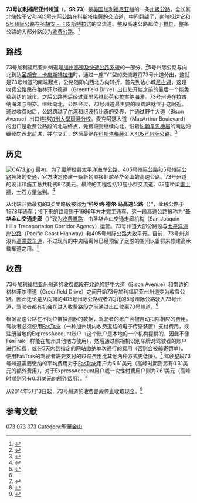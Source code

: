 {{NoteTA|G1=US CA Cities}}
{{Infobox US Road
|Name = 73号加利福尼亚州州道<br/>California State Route 73
|Shield = California 73.svg
|Map = California State Route 73.svg
|Mile = 17.764
|LengthRef = <ref>{{Cite web |url=http://www.dot.ca.gov/hq/traffops/trucks/truckmap/truck-route-list.xlsx |title=State Truck Route List |publisher=California Department of  Transportation |accessdate=2016-08-27 |deadurl=yes |archiveurl=https://www.webcitation.org/6ZfmQ282I?url=http://www.dot.ca.gov/hq/traffops/trucks/truckmap/truck-route-list.xlsx |archivedate=2015-06-30 }}</ref>
|System=[[加利福尼亚州州道|加利福尼亚州州道]]
|Maint=[[加利福尼亚州运输部|加利福尼亚州运输部]]
|Formed = 1996年
|Direction A = 南
|From = [[File:I-5_(CA).svg|20px]] [[5号州际公路加利福尼亚州段|I-5]]（[[米申维耶霍_(加利福尼亚州)|米申维耶霍]]）
|Junction = [[File:California_133.svg|20px]] {{Link-en|133号加利福尼亚州州道|California State Route 133|SR 133}}（[[拉古纳海滩_(加利福尼亚州)|拉古纳海滩]]）<br/>[[File:California_55.svg|20px]] {{Link-en|55号加利福尼亚州州道|California State Route 55|SR 55}}（[[科斯塔梅薩|科斯塔梅薩]]）
|Direction B = 北
|To = [[File:I-405_(CA).svg|20px]] [[405号州际公路_(加利福尼亚州)|I-405]]（科斯塔梅薩）
}}
'''73号加利福尼亚州州道'''（{{lang-en|California State Route 73}}，'''SR 73'''）是[[美国|美国]][[加利福尼亚州|加利福尼亚州]]的一条[[州級公路|州級公路]]，全长{{convert|17.764|mi|km}}其北端始于它和[[405号州际公路_(加利福尼亚州)|405号州际公路]]在[[科斯塔梅薩|科斯塔梅薩]]的交流道，中间翻越了{{Link-en|圣华金山|San Joaquin Hills}}，南端抵达它和[[5号州际公路加利福尼亚州段|5号州际公路]]在[[圣胡安_-_卡皮斯特拉诺_(加利福尼亚州)|圣胡安 - 卡皮斯特拉诺]]的交流道。整段高速公路都位于[[橙縣_(加利福尼亞州)|橙县]]。整条公路的大部分路段为[[收费公路|收费公路]]。<ref name = "map">{{Cite web | url = http://www.thetollroads.com/sites/default/files/generic-pdf/TR_Map.pdf | title = Toll Road Map | publisher = The Toll Roads | accessdate = 2016-08-27 | archive-date = 2016-09-14 | archive-url = https://web.archive.org/web/20160914104803/http://www.thetollroads.com/sites/default/files/generic-pdf/TR_Map.pdf | dead-url = no }}</ref>

== 路线 ==
73号加利福尼亚州州道是[[加州高速及快速公路系統|加州高速及快速公路系統]]的一部分。<ref name="cafes">{{Cite web |url=http://www.leginfo.ca.gov/cgi-bin/displaycode?section=shc&group=00001-01000&file=250-257 |title=STREETS AND HIGHWAYS CODE SECTION 250-257 |publisher=LegInfo |accessdate=2016-08-27 |deadurl=yes |archiveurl=https://web.archive.org/web/20121014034331/http://www.leginfo.ca.gov/cgi-bin/displaycode?section=shc&group=00001-01000&file=250-257 |archivedate=2012-10-14 }}</ref>5号州际公路与向北到达[[圣胡安_-_卡皮斯特拉诺_(加利福尼亚州)|圣胡安 - 卡皮斯特拉诺]]时，通过一座“Y”型的交流道将73号州道分出，这就是73号州道的南端起点。公路随即向西北方向转折，首先到达小城[[尼古湖_(加利福尼亚州)|尼古湖]]，这是收费公路段在格林菲尔德道（Greenfield Drive）出口处开始之前的最后一个能免费到达的城市。之后公路先后经过[[亚里索维耶荷_(加利福尼亚州)|亚里索维耶荷]]和[[拉古纳海滩_(加利福尼亚州)|拉古纳海滩]]。73号州道在拉古纳海滩与{{Link-en|133号加利福尼亚州州道|California State Route 133}}相交。继续向北，公路经过{{Link-en|水晶海滩州立公园|Crystal Cove State Park}}，73号州道最主要的收费站就位于这附近。通过收费站后，公路跨越了[[爾灣_(加利福尼亞州)|尔湾]]和[[纽波特比奇_(加利福尼亚州)|纽波特比奇]]的交界，并通过野牛大道（Bison Avenue）出口连接[[加州大學爾灣分校|加州大學爾灣分校]]。麦克阿瑟大道（MacArthur Boulevard）的出口是收费公路段的北端终点，免费段则继续向北，沿着[[約翰韋恩機場|約翰韋恩機場]]的南边沿继续向西北前进，并与{{Link-en|55号加利福尼亚州州道|California State Route 55}}交汇，然后最终在[[科斯塔梅薩|科斯塔梅薩]]汇入[[405号州际公路_(加利福尼亚州)|405号州际公路]]。<ref name="tgsor">{{Cite map| publisher=Thomas Brothers| title=Orange County Street Atlas| year=2008}}</ref>

== 历史 ==
[[File:CA73.jpg|thumb]]
最初，为了缓解橙县[[1号加利福尼亚州州道|太平洋海岸公路]]、[[405号州际公路_(加利福尼亚州)|405号州际公路]]和[[5号州际公路|5号州际公路]]拥堵的交通，官方决定修建一条新的直接翻越圣华金山的高速公路。73号州道的设计和施工总共耗资8亿美元。最终的工程包括10座小型交流道、68座桥梁{{convert|725000|sqft}}[[護土牆|護土牆]]，土石方量达到{{convert|32|e6cuyd|m3}}。<ref>{{Cite web | url = http://www.newportcoastdrive.com | title = Exhibit 30 page 4. | publisher = Newport Coast Drive | accessdate = 2016-08-27 | archive-date = 2017-01-06 | archive-url = https://web.archive.org/web/20170106035123/http://www.newportcoastdrive.com/ | dead-url = no }}</ref>

从北端开始最初的3英里路段被称为“'''科罗纳·德尔·马高速公路'''（{{lang|en|Corona del Mar Freeway}}）”，此段公路于1978年通车；接下来的路段则于1996年方才完工通车，这一段高速公路被称为“'''圣华金山交通走廊'''（{{lang|en|San Joaquin Hills Transportation Corridor}}）”现为[[收费道路|收费道路]]，由圣华金山交通走廊机构（San Joaquin Hills Transportation Corridor Agency）运营。73号州道大部分路段与[[1号加利福尼亚州州道|太平洋海岸公路]]（Pacific Coast Highway）和405号州际公路大致平行。目前，73号州道没有[[高乘载车道|高乘载车道]]，不过现有的中央隔离带已经预留了足够的空间以备将来修建高承载车道之用。<ref>{{Cite book | title = Proposed Construction of State Route 73 Extension Between Interstate Route 5 In The City of Newport Beach Known As The San Joaquin Hills Transportation Corridor | publisher = U.S. Department of Transportation, Federal Highway Administration and San Joaquin Hills Transportation Corridor Agency | page = S-1 | url = https://play.google.com/books/reader?id=Gr81AQAAMAAJ&printsec=frontcover&output=reader&hl=en&pg=GBS.PP5 | accessdate = 2016-08-28 | archive-date = 2017-05-10 | archive-url = https://web.archive.org/web/20170510061502/https://play.google.com/books/reader?id=Gr81AQAAMAAJ&printsec=frontcover&output=reader&hl=en&pg=GBS.PP5 | dead-url = no }}</ref>

== 收费 ==
73号加利福尼亚州州道的收费路段在北边的野牛大道（Bison Avenue）和南边的格林菲尔德道（Greenfield Drive）之间开始73号加利福尼亚州州道变为收费公路。因此无论是从向南的405号州际公路或者7向北的5号州际公路驶入73号州道，驾驶者都有机会在进入收费路段之前通过出口驶离73号州道。<ref name = "map"/>

根据高速公路在不同位置探测器的数据，驾驶者的账户会被自动扣除相应的费用。驾驶者必须使用[[FasTrak|FasTrak]]（一种加州境内收费道路的电子传感装置）支付费用，或注册当地的ExpressAccount账户（这个账户是本地的一个机构提供的，因此不像FasTrak一样能在加州其他地方使用），然后通过照相机识别车牌对驾驶者的账户进行扣费，或在5天内到指定的网站缴纳单次通行的费用（否则会被邮寄罚单）。使用FasTrak的驾驶者需要支付的过路费用比其他两种方式更低廉)。<ref>{{cite web | url=https://www.thetollroads.com/customerservice | title=The Toll Roads Overview | publisher=Transportation Corridor Agencies | accessdate=2013-12-29 | archive-date=2012-05-15 | archive-url=https://web.archive.org/web/20120515122352/https://www.thetollroads.com/customerservice | dead-url=no }}</ref>
驾驶整段73号州道需要缴纳的平均费用对于[[FasTrak|FasTrak]]用户为6.61美元（高峰时期则另有0.31美元的额外费用），对于ExpressAccount用户或一次性付费用户则为7.61美元（高峰时期则另有0.31美元的额外费用）。<ref>{{Cite web | url = http://www.thetollroads.com/tolls/map-rates | title = Map & Rates | publisher = The Toll Roads | accessdate = 2016-08-27 | archive-date = 2016-08-26 | archive-url = https://web.archive.org/web/20160826172627/http://www.thetollroads.com/tolls/map-rates | dead-url = no }}</ref>

从2014年5月13日起，73号州道的收费路段停止收取现金。<ref>{{cite web |url=https://www.thetollroads.com/commonquestions/all-electronic-tolling.php |title=All Electronic Tolling |publisher=Transportation Corridor Agencies |accessdate=2013-10-12 |deadurl=yes |archiveurl=https://web.archive.org/web/20121016162313/https://www.thetollroads.com/commonquestions/all-electronic-tolling.php |archivedate=2012-10-16 }}</ref>

== 参考文献 ==
{{Reflist}}

{{大洛杉矶地区高速公路}}

[[Category:加利福尼亚州州道|073]]
[[Category:南加利福尼亞州高速公路|073]]
[[Category:加利福尼亞州收費道路|073]]
[[Category:聖華金山|Category:聖華金山]]